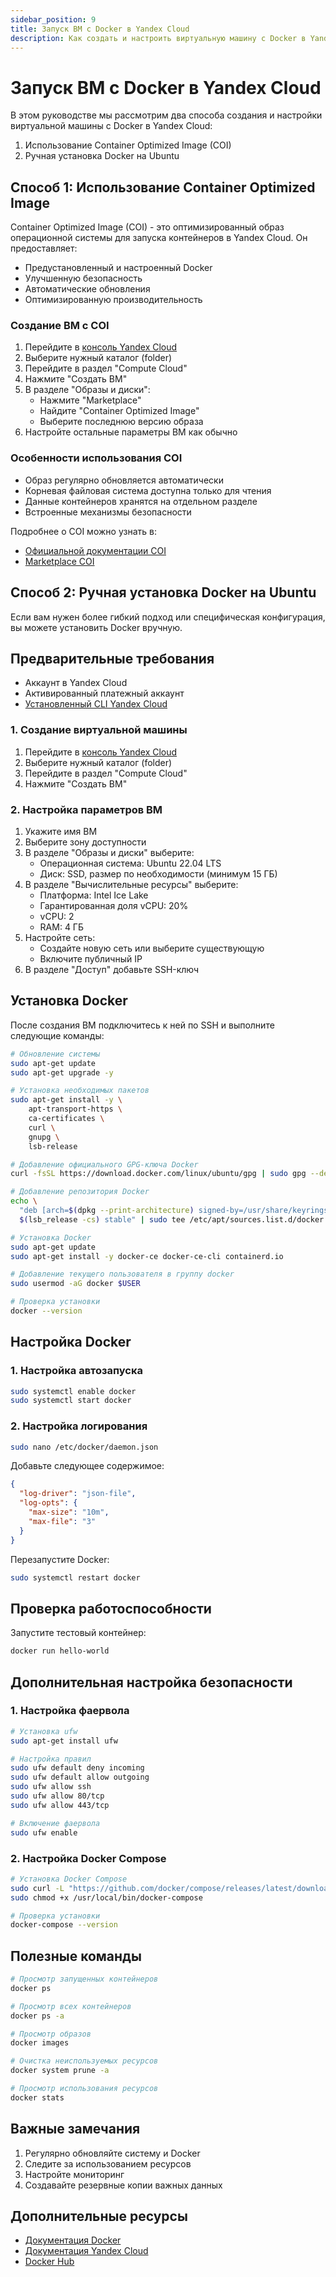 ```yaml
---
sidebar_position: 9
title: Запуск ВМ с Docker в Yandex Cloud
description: Как создать и настроить виртуальную машину с Docker в Yandex Cloud
---
```


# Запуск ВМ с Docker в Yandex Cloud

В этом руководстве мы рассмотрим два способа создания и настройки виртуальной машины с Docker в Yandex Cloud:
1. Использование Container Optimized Image (COI)
2. Ручная установка Docker на Ubuntu

## Способ 1: Использование Container Optimized Image

Container Optimized Image (COI) - это оптимизированный образ операционной системы для запуска контейнеров в Yandex Cloud. Он предоставляет:
- Предустановленный и настроенный Docker
- Улучшенную безопасность
- Автоматические обновления
- Оптимизированную производительность

### Создание ВМ с COI

1. Перейдите в [консоль Yandex Cloud](https://console.cloud.yandex.ru)
2. Выберите нужный каталог (folder)
3. Перейдите в раздел "Compute Cloud"
4. Нажмите "Создать ВМ"
5. В разделе "Образы и диски":
   - Нажмите "Marketplace"
   - Найдите "Container Optimized Image"
   - Выберите последнюю версию образа
6. Настройте остальные параметры ВМ как обычно

### Особенности использования COI

- Образ регулярно обновляется автоматически
- Корневая файловая система доступна только для чтения
- Данные контейнеров хранятся на отдельном разделе
- Встроенные механизмы безопасности

Подробнее о COI можно узнать в:
- [Официальной документации COI](https://cloud.yandex.ru/docs/cos/concepts/)
- [Marketplace COI](https://cloud.yandex.ru/marketplace/products/yc/container-optimized-image)

## Способ 2: Ручная установка Docker на Ubuntu

Если вам нужен более гибкий подход или специфическая конфигурация, вы можете установить Docker вручную.

## Предварительные требования

- Аккаунт в Yandex Cloud
- Активированный платежный аккаунт
- [Установленный CLI Yandex Cloud](https://cloud.yandex.ru/docs/cli/quickstart)

### 1. Создание виртуальной машины

1. Перейдите в [консоль Yandex Cloud](https://console.cloud.yandex.ru)
2. Выберите нужный каталог (folder)
3. Перейдите в раздел "Compute Cloud"
4. Нажмите "Создать ВМ"

### 2. Настройка параметров ВМ

1. Укажите имя ВМ
2. Выберите зону доступности
3. В разделе "Образы и диски" выберите:
   - Операционная система: Ubuntu 22.04 LTS
   - Диск: SSD, размер по необходимости (минимум 15 ГБ)
4. В разделе "Вычислительные ресурсы" выберите:
   - Платформа: Intel Ice Lake
   - Гарантированная доля vCPU: 20%
   - vCPU: 2
   - RAM: 4 ГБ
5. Настройте сеть:
   - Создайте новую сеть или выберите существующую
   - Включите публичный IP
6. В разделе "Доступ" добавьте SSH-ключ

## Установка Docker

После создания ВМ подключитесь к ней по SSH и выполните следующие команды:

```bash
# Обновление системы
sudo apt-get update
sudo apt-get upgrade -y

# Установка необходимых пакетов
sudo apt-get install -y \
    apt-transport-https \
    ca-certificates \
    curl \
    gnupg \
    lsb-release

# Добавление официального GPG-ключа Docker
curl -fsSL https://download.docker.com/linux/ubuntu/gpg | sudo gpg --dearmor -o /usr/share/keyrings/docker-archive-keyring.gpg

# Добавление репозитория Docker
echo \
  "deb [arch=$(dpkg --print-architecture) signed-by=/usr/share/keyrings/docker-archive-keyring.gpg] https://download.docker.com/linux/ubuntu \
  $(lsb_release -cs) stable" | sudo tee /etc/apt/sources.list.d/docker.list > /dev/null

# Установка Docker
sudo apt-get update
sudo apt-get install -y docker-ce docker-ce-cli containerd.io

# Добавление текущего пользователя в группу docker
sudo usermod -aG docker $USER

# Проверка установки
docker --version
```

## Настройка Docker

### 1. Настройка автозапуска

```bash
sudo systemctl enable docker
sudo systemctl start docker
```

### 2. Настройка логирования

```bash
sudo nano /etc/docker/daemon.json
```

Добавьте следующее содержимое:

```json
{
  "log-driver": "json-file",
  "log-opts": {
    "max-size": "10m",
    "max-file": "3"
  }
}
```

Перезапустите Docker:

```bash
sudo systemctl restart docker
```

## Проверка работоспособности

Запустите тестовый контейнер:

```bash
docker run hello-world
```

## Дополнительная настройка безопасности

### 1. Настройка фаервола

```bash
# Установка ufw
sudo apt-get install ufw

# Настройка правил
sudo ufw default deny incoming
sudo ufw default allow outgoing
sudo ufw allow ssh
sudo ufw allow 80/tcp
sudo ufw allow 443/tcp

# Включение фаервола
sudo ufw enable
```

### 2. Настройка Docker Compose

```bash
# Установка Docker Compose
sudo curl -L "https://github.com/docker/compose/releases/latest/download/docker-compose-$(uname -s)-$(uname -m)" -o /usr/local/bin/docker-compose
sudo chmod +x /usr/local/bin/docker-compose

# Проверка установки
docker-compose --version
```

## Полезные команды

```bash
# Просмотр запущенных контейнеров
docker ps

# Просмотр всех контейнеров
docker ps -a

# Просмотр образов
docker images

# Очистка неиспользуемых ресурсов
docker system prune -a

# Просмотр использования ресурсов
docker stats
```

## Важные замечания

1. Регулярно обновляйте систему и Docker
2. Следите за использованием ресурсов
3. Настройте мониторинг
4. Создавайте резервные копии важных данных

## Дополнительные ресурсы

- [Документация Docker](https://docs.docker.com/)
- [Документация Yandex Cloud](https://cloud.yandex.ru/docs)
- [Docker Hub](https://hub.docker.com/) 